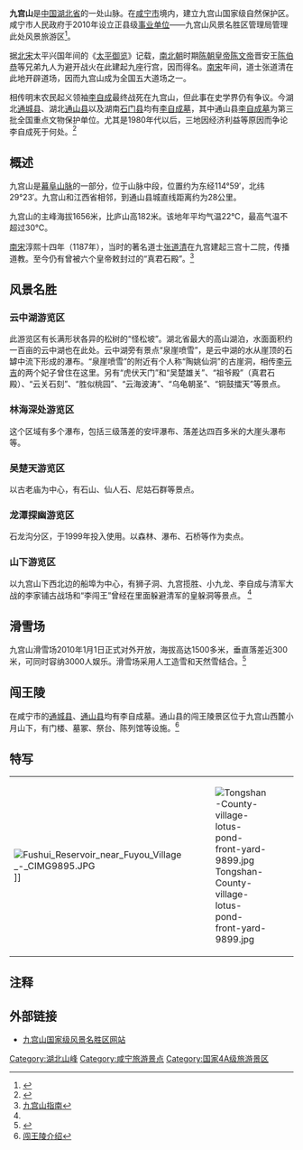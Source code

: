{{Infobox mountain
| name = 九宫山
| other_name = 
| photo = Hengshitan-roadside-pond-and-rice-field-9945.jpg
| photo_caption = 九宫山的范围和稻田
| elevation_m = 1656
| elevation_ref =
| prominence_m = 
| prominence_ref = 
| map = China
| map_caption = 在中国的位置
| label=九宫山
| listing = 
| location = 中国[[湖北省|湖北省]][[咸宁市|咸宁市]]
| range = [[罗霄山脉|罗霄山脉]]
| lat_d = 29| lat_m = 22 | lat_s = 30 |lat_NS = N
| long_d = 114 | long_m = 36 | long_s =45  | long_EW = E
| coordinates_ref = 
| topo = 
| type = 
| easiest_route = 从[[通山县|通山县]]
| embedded = 
}}
'''九宫山'''是[[中国|中国]][[湖北省|湖北省]]的一处山脉。在[[咸宁市|咸宁市]]境内，建立九宫山国家级自然保护区。咸宁市人民政府于2010年设立正县级[[事业单位|事业单位]]——九宫山风景名胜区管理局管理此处风景旅游区<ref>{{Cite web |url=http://www.jiugongshan.gov.cn/zwxx_detail/newsId=280.html |title=主要职责内设机构和人员编制 |accessdate=2019-12-25 |author= |date=2015-05-26 |work= |publisher=九宫山国家级风景名胜区网站 |language=Zh-hans }}{{Dead link|date=2020年3月 |bot=InternetArchiveBot |fix-attempted=yes }}</ref>。

据[[北宋|北宋]]太平兴国年间的《[[太平御览|太平御览]]》记载，[[南北朝|南北朝]]时期[[陈朝|陈朝]][[皇帝|皇帝]][[陈文帝|陈文帝]]晋安王[[陈伯恭|陈伯恭]]等兄弟九人为避开战火在此建起九座行宫，因而得名。[[南宋|南宋]]年间，道士张道清在此地开辟道场，因而九宫山成为全国五大道场之一。

相传明末农民起义领袖[[李自成|李自成]]最终战死在九宫山，但此事在史学界仍有争议。今湖北[[通城县|通城县]]、湖北[[通山县|通山县]]以及湖南[[石门县|石门县]]均有[[李自成墓|李自成墓]]，其中通山县[[李自成墓_(通山县)|李自成墓]]为第三批全国重点文物保护单位。尤其是1980年代以后，三地因经济利益等原因而争论李自成死于何处。<ref>{{Cite web |url=http://www.lizicheng.com/ |title=拨乱反正 还史于民 |accessdate=2010-07-15 |archive-date=2010-05-14 |archive-url=https://web.archive.org/web/20100514140036/http://lizicheng.com/ |dead-url=no }}</ref>

==概述==
九宫山是[[幕阜山脉|幕阜山脉]]的一部分，位于山脉中段，位置约为东经114°59′，北纬29°23′。九宫山和江西省相邻，到通山县城直线距离约为28公里。

九宫山的主峰海拔1656米，比庐山高182米。该地年平均气温22℃，最高气温不超过30℃。

[[南宋|南宋]]淳熙十四年（1187年），当时的著名道士[[张道清|张道清]]在九宫建起三宫十二院，传播道教。至今仍有曾被六个皇帝敕封过的“真君石殿”。<ref name="指南">[http://www.17u.com/destination/s10077cid90142664.html 九宫山指南]</ref>

==风景名胜==
===云中湖游览区===
此游览区有长满形状各异的松树的“怪松坡”。湖北省最大的高山湖泊，水面面积约一百亩的云中湖也在此处。云中湖旁有景点“泉崖喷雪”，是云中湖的水从崖顶的石罅中流下形成的瀑布。“泉崖喷雪”的附近有个人称“陶姚仙洞”的古崖洞，相传[[李元吉|李元吉]]的两个妃子曾住在这里。另有“虎伏天门”和“吴楚雄关”、“祖爷殿”（真君石殿）、“云关石刻”、“胜似桃园”、“云海波涛”、“乌龟朝圣”、“铜鼓擂天”等景点。

===林海深处游览区===
这个区域有多个瀑布，包括三级落差的安坪瀑布、落差达四百多米的大崖头瀑布等。

===吴楚天游览区===
以古老庙为中心，有石山、仙人石、尼姑石群等景点。

===龙潭探幽游览区===
石龙沟分区，于1999年投入使用。以森林、瀑布、石桥等作为卖点。

===山下游览区===
以九宫山下西北边的船埠为中心，有狮子洞、九宫揽胜、小九龙、李自成与清军大战的李家铺古战场和“李闯王”曾经在里面躲避清军的皇躲洞等景点。
<ref name="指南"/>

==滑雪场==
九宫山滑雪场2010年1月1日正式对外开放，海拔高达1500多米，垂直落差近300米，可同时容纳3000人娱乐。滑雪场采用人工造雪和天然雪结合。<ref>{{Cite web |url=http://news.xinhuanet.com/travel/2010-01/06/content_12762031.htm |title=湖北九宫山滑雪场正式对外开放 |accessdate=2010-07-12 |archive-date=2010-04-14 |archive-url=https://web.archive.org/web/20100414010107/http://news.xinhuanet.com/travel/2010-01/06/content_12762031.htm |dead-url=no }}</ref>

==闯王陵==
{{main|李自成墓 (通城县)|李自成墓 (通山县)}}

在咸宁市的[[通城县|通城县]]、[[通山县|通山县]]均有李自成墓。通山县的闯王陵景区位于九宫山西麓小月山下，有门楼、墓冢、祭台、陈列馆等设施。<ref>[http://www.yododo.com/guide/011E3F7CAE3B12B0FF8080811E3DCF51 闯王陵介绍]{{Dead link|date=2020年6月 |bot=InternetArchiveBot |fix-attempted=yes }}</ref>

== 特写 ==
{|
|- valign="top"
|[[File:Fushui_Reservoir_near_Fuyou_Village_-_CIMG9895.JPG|thumb]]]]
|[[File:Tongshan-County-village-lotus-pond-front-yard-9899.jpg|thumb]]
|}

==注释==

{{Reflist|25em}}

== 外部链接 ==
*[https://web.archive.org/web/20181123232852/http://www.jiugongshan.gov.cn/index.html 九宫山国家级风景名胜区网站]

{{中华人民共和国国家级自然保护区}}
{{中华人民共和国国家级风景名胜区}}

[[Category:湖北山峰|Category:湖北山峰]]
[[Category:咸宁旅游景点|Category:咸宁旅游景点]]
[[Category:国家4A级旅游景区|Category:国家4A级旅游景区]]